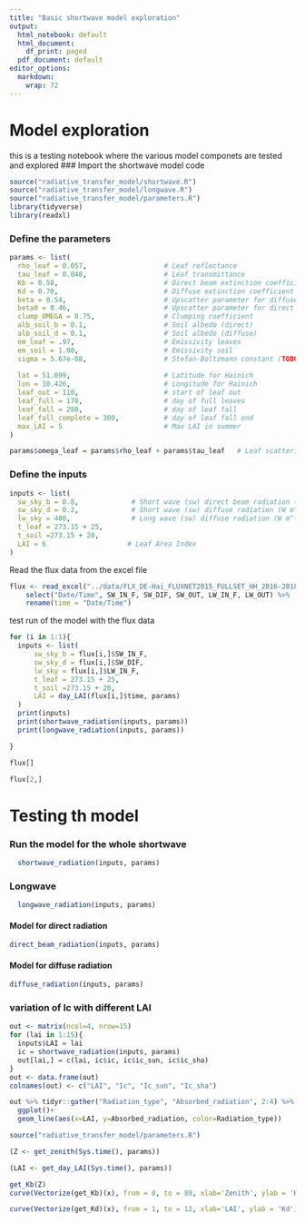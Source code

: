 ```yaml
---
title: "Basic shortwave model exploration"
output:
  html_notebook: default
  html_document:
    df_print: paged
  pdf_document: default
editor_options: 
  markdown: 
    wrap: 72
---
```

# Model exploration

this is a testing notebook where the various model componets are tested and explored
### Import the shortwave model code

```r
source("radiative_transfer_model/shortwave.R")
source("radiative_transfer_model/longwave.R")
source("radiative_transfer_model/parameters.R")
library(tidyverse)
library(readxl)
```

### Define the parameters

```r
params <- list(
  rho_leaf = 0.057,                   # Leaf reflectance
  tau_leaf = 0.048,                   # Leaf transmittance
  Kb = 0.58,                          # Direct beam extinction coefficient
  Kd = 0.70,                          # Diffuse extinction coefficient
  beta = 0.54,                        # Upscatter parameter for diffuse radiation
  beta0 = 0.46,                       # Upscatter parameter for direct beam radiation
  clump_OMEGA = 0.75,                 # Clumping coefficient 
  alb_soil_b = 0.1,                   # Soil albedo (direct)  
  alb_soil_d = 0.1,                   # Soil albedo (diffuse)
  em_leaf = .97,                      # Emissivity leaves
  em_soil = 1.00,                     # Emissivity soil
  sigma = 5.67e-08,                   # Stefan-Boltzmann constant (TODO: Unit)
  
  lat = 51.099,                       # Latitude for Hainich 
  lon = 10.426,                       # Longitude for Hainich
  leaf_out = 110,                     # start of leaf out
  leaf_full = 170,                    # day of full leaves
  leaf_fall = 280,                    # day of leaf fall
  leaf_fall_complete = 300,           # day of leaf fall end
  max_LAI = 5                         # Max LAI in summer
)

params$omega_leaf = params$rho_leaf + params$tau_leaf   # Leaf scattering coefficient
```

### Define the inputs

```r
inputs <- list(
  sw_sky_b = 0.8,             # Short wave (sw) direct beam radiation (W m^-2)
  sw_sky_d = 0.2,             # Short wave (sw) diffuse radiation (W m^-2)
  lw_sky = 400,               # Long wave (sw) diffuse radiation (W m^-2)
  t_leaf = 273.15 + 25,
  t_soil =273.15 + 20,
  LAI = 6                    # Leaf Area Index
)

```

Read the flux data from the excel file
```r
flux <- read_excel("../data/FLX_DE-Hai_FLUXNET2015_FULLSET_HH_2016-2018_beta-3_for_class.xlsx", na = "-9999.000") %>%
    select("Date/Time", SW_IN_F, SW_DIF, SW_OUT, LW_IN_F, LW_OUT) %>%
    rename(time = "Date/Time")
```

test run of the model with the flux data
```r
for (i in 1:1){
  inputs <- list(
      sw_sky_b = flux[i,]$SW_IN_F,
      sw_sky_d = flux[i,]$SW_DIF,
      lw_sky = flux[i,]$LW_IN_F,
      t_leaf = 273.15 + 25,
      t_soil =273.15 + 20,
      LAI = day_LAI(flux[i,]$time, params)
  )
  print(inputs)
  print(shortwave_radiation(inputs, params))
  print(longwave_radiation(inputs, params))

}
```
```r
flux[]
```


```r
flux[2,]
```

# Testing th model
### Run the model for the whole shortwave

```r
  shortwave_radiation(inputs, params)
```

### Longwave

```r
  longwave_radiation(inputs, params)
```

#### Model for direct radiation

```r
direct_beam_radiation(inputs, params)
```

#### Model for diffuse radiation

```r
diffuse_radiation(inputs, params)
```

### variation of Ic with different LAI

```r
out <- matrix(ncol=4, nrow=15)
for (lai in 1:15){
  inputs$LAI = lai
  ic = shortwave_radiation(inputs, params)
  out[lai,] = c(lai, ic$ic, ic$ic_sun, ic$ic_sha)
}
out <- data.frame(out)
colnames(out) <- c("LAI", "Ic", "Ic_sun", "Ic_sha")

out %>% tidyr::gather("Radiation_type", "Absorbed_radiation", 2:4) %>%
  ggplot()+
  geom_line(aes(x=LAI, y=Absorbed_radiation, color=Radiation_type))

```
```r
source("radiative_transfer_model/parameters.R")
```
```r
(Z <- get_zenith(Sys.time(), params))
```
```r
(LAI <- get_day_LAI(Sys.time(), params))
```
```r
get_Kb(Z)
curve(Vectorize(get_Kb)(x), from = 0, to = 89, xlab='Zenith', ylab = 'Kb')
```

```r
curve(Vectorize(get_Kd)(x), from = 1, to = 12, xlab='LAI', ylab = 'Kd')
```


